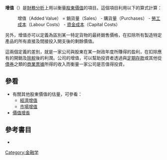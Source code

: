 '''增值'''（{{lang|en|'''Added value'''}}）是[[財務分析|財務分析]]上用以衡量[[股東價值|股東價值]]的項目。這個項目利用以下的算式計算：

: 增值（Added Value） = 銷貨量（Sales） - 購貨量（Purchases） - [[勞工成本|勞工成本]]（Labour Costs） - [[資金成本|資金成本]]（Capital Costs）

另外，增值亦可以定義為區別某一特定貨物的最終銷售價格，在扣除所有製造特定產品的所有直接及間接投入開支後的剩餘價值。

這兩個定義的差別，就是一家公司與股東在某一財政年度所賺得的盈利，在扣除應有的開銷及[[除稅|除稅]]後的利潤。公司的增值，可以幫助投資者透過與[[定期存款|定期存款]]或其他從[[債券|債券]]之類的[[商業票據|商業票據]]所得的收入而衡量一家公司是否值得投資，

== 參看 ==
*有關其他股東價值的估量，可參看：
** [[經濟增值|經濟增值]]
** [[市場增值|市場增值]]
* [[價值增長|價值增長]]

== 參考書目 ==
* {{cite book| author={{tsl|en|John Kay||Kay, J}} |year=1993 |title=''Foundations of Corporate Success'' |publisher=Oxford: Oxford University Press}}

[[Category:金融学|Category:金融学]]
